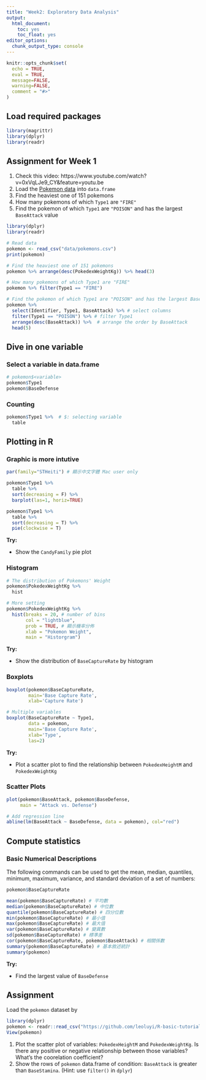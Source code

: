 ```yaml
---
title: "Week2: Exploratory Data Analysis"
output:
  html_document: 
    toc: yes
    toc_float: yes
editor_options: 
  chunk_output_type: console
---
```


```r
knitr::opts_chunk$set(
  echo = TRUE,
  eval = TRUE,
  message=FALSE, 
  warning=FALSE,
  comment = "#>"
)
```

## Load required packages

```r
library(magrittr)
library(dplyr)
library(readr)
```

## Assignment for Week 1

1. Check this video: https://www.youtube.com/watch?v=0xVqLJe9_CY&feature=youtu.be
2. Load the [Pokemon data](data/pokemons.csv) into `data.frame`
3. Find the heaviest one of 151 pokemons
4. How many pokemons of which `Type1` are `"FIRE"`
5. Find the pokemon of which `Type1` are `"POISON"` and has the largest `BaseAttack` value

```r
library(dplyr)
library(readr)

# Read data
pokemon <- read_csv("data/pokemons.csv")
print(pokemon)

# Find the heaviest one of 151 pokemons
pokemon %>% arrange(desc(PokedexWeightKg)) %>% head(3)

# How many pokemons of which Type1 are "FIRE"
pokemon %>% filter(Type1 == "FIRE")

# Find the pokemon of which Type1 are "POISON" and has the largest BaseAttack value
pokemon %>% 
  select(Identifier, Type1, BaseAttack) %>% # select columns
  filter(Type1 == "POISON") %>% # filter Type1
  arrange(desc(BaseAttack)) %>%  # arrange the order by BaseAttack
  head(5)
```

## Dive in one variable

### Select a variable in data.frame

```r
# pokemon$<variable>
pokemon$Type1
pokemon$BaseDefense
```

### Counting

```r
pokemon$Type1 %>%  # $: selecting variable
  table
```

## Plotting in R

### Graphic is more intutive

```r
par(family="STHeiti") # 顯示中文字體 Mac user only

pokemon$Type1 %>% 
  table %>% 
  sort(decreasing = F) %>% 
  barplot(las=1, horiz=TRUE)

pokemon$Type1 %>% 
  table %>% 
  sort(decreasing = T) %>% 
  pie(clockwise = T)
```

**Try:**

- Show the `CandyFamily` pie plot

### Histogram

```r
# The distribution of Pokemons' Weight
pokemon$PokedexWeightKg %>% 
  hist

# More setting
pokemon$PokedexWeightKg %>% 
  hist(breaks = 20, # number of bins
       col = "lightblue",
       prob = TRUE, # 顯示機率分佈
       xlab = "Pokemon Weight",
       main = "Historgram")
```

**Try:**

- Show the distribution of `BaseCaptureRate` by histogram

### Boxplots

```r
boxplot(pokemon$BaseCaptureRate,
        main='Base Capture Rate',
        xlab='Capture Rate')

# Multiple variables
boxplot(BaseCaptureRate ~ Type1,
        data = pokemon,
        main='Base Capture Rate',
        xlab='Type',
        las=2)
```

**Try:**

- Plot a scatter plot to find the relationship between `PokedexHeightM` and `PokedexWeightKg`

### Scatter Plots

```r
plot(pokemon$BaseAttack, pokemon$BaseDefense,
     main = "Attack vs. Defense")

# Add regression line
abline(lm(BaseAttack ~ BaseDefense, data = pokemon), col="red")
```

## Compute statistics

### Basic Numerical Descriptions

The following commands can be used to get the mean, median, quantiles, minimum, maximum, variance, and standard deviation of a set of numbers:

```r
pokemon$BaseCaptureRate

mean(pokemon$BaseCaptureRate) # 平均數
median(pokemon$BaseCaptureRate) # 中位數
quantile(pokemon$BaseCaptureRate) # 四分位數
min(pokemon$BaseCaptureRate) # 最小值
max(pokemon$BaseCaptureRate) # 最大值
var(pokemon$BaseCaptureRate) # 變異數
sd(pokemon$BaseCaptureRate) # 標準差
cor(pokemon$BaseCaptureRate, pokemon$BaseAttack) # 相關係數
summary(pokemon$BaseCaptureRate) # 基本敘述統計
summary(pokemon)
```


**Try:**

- Find the largest value of `BaseDefense`


## Assignment

Load the `pokemon` dataset by 

```r
library(dplyr)
pokemon <- readr::read_csv("https://github.com/leoluyi/R-basic-tutorial-201708/raw/gh-pages/data/pokemons.csv")
View(pokemon)
```

1. Plot the scatter plot of variables: `PokedexHeightM` and `PokedexWeightKg`. Is there any positive or negative relationship between those variables? What's the coorelation coefficient?
2. Show the rows of `pokemon` data.frame of condition: `BaseAttack` is greater than `BaseStamina`. (Hint: use `filter()` in `dplyr`)

